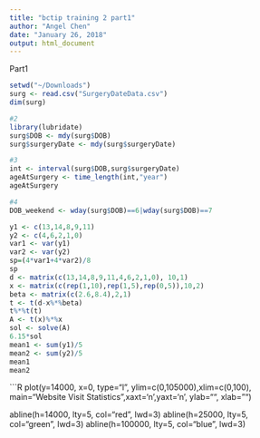 ```yaml
---
title: "bctip training 2 part1"
author: "Angel Chen"
date: "January 26, 2018"
output: html_document
---
```

Part1
```r
setwd("~/Downloads")
surg <- read.csv("SurgeryDateData.csv")
dim(surg)

#2
library(lubridate)
surg$DOB <- mdy(surg$DOB)
surg$surgeryDate <- mdy(surg$surgeryDate)

#3
int <- interval(surg$DOB,surg$surgeryDate)
ageAtSurgery <- time_length(int,"year")
ageAtSurgery

#4
DOB_weekend <- wday(surg$DOB)==6|wday(surg$DOB)==7


```

```R
y1 <- c(13,14,8,9,11)
y2 <- c(4,6,2,1,0)
var1 <- var(y1)
var2 <- var(y2)
sp=(4*var1+4*var2)/8
sp
d <- matrix(c(13,14,8,9,11,4,6,2,1,0), 10,1)
x <- matrix(c(rep(1,10),rep(1,5),rep(0,5)),10,2)
beta <- matrix(c(2.6,8.4),2,1)
t <- t(d-x%*%beta)
t%*%t(t)
A <- t(x)%*%x
sol <- solve(A)
6.15*sol
mean1 <- sum(y1)/5
mean2 <- sum(y2)/5
mean1
mean2
```

```R

plot(y=14000, x=0, type="l", ylim=c(0,105000),xlim=c(0,100), main="Website Visit Statistics",xaxt='n',yaxt='n', ylab="", xlab="")

abline(h=14000, lty=5, col="red", lwd=3)
abline(h=25000, lty=5, col="green", lwd=3)
abline(h=100000, lty=5, col="blue", lwd=3)
